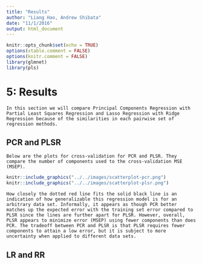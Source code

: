 ```yaml
---
title: "Results"
author: "Liang Hao, Andrew Shibata"
date: "11/1/2016"
output: html_document
---
```

```r
knitr::opts_chunk$set(echo = TRUE)
options(xtable.comment = FALSE)
options(knitr.comment = FALSE)
library(glmnet)
library(pls)
```

# 5: Results

    In this section we will compare Principal Components Regression with Partial Least Squares Regression and Lasso Regression with Ridge Regression because of the similarities in each pairwise set of regression methods.
    
## PCR and PLSR

    Below are the plots for cross-validation for PCR and PLSR. They compare the number of components used to the cross-validation MSE (MSEP). 
    
```r
knitr::include_graphics("../../images/scatterplot-pcr.png")
knitr::include_graphics("../../images/scatterplot-plsr.png")
``` 

    How closely the dotted red line fits the solid black line is an indication of how generalizable this regression model is for an arbitrary data set. Informally, it appears as though PCR better matches up the expected error with the training set error compared to PLSR since the lines are further apart for PLSR. However, overall, PLSR appears to minimize error (MSEP) using fewer components than does PCR. The tradeoff between PCR and PLSR is that PLSR requires fewer components to attain a low error, but it is subject to more uncertainty when applied to different data sets.
    
## LR and RR
    